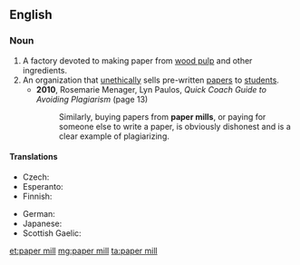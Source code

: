 ==English==
{{wikipedia}}

===Noun===
{{en-noun|head=[[paper]] [[mill]]}}

# A factory devoted to making paper from [[wood pulp]] and other ingredients.
# An organization that [[unethical]]ly sells pre-written [[paper]]s to [[student]]s.
#* '''2010''', Rosemarie Menager, Lyn Paulos, ''Quick Coach Guide to Avoiding Plagiarism'' (page 13)
#*: Similarly, buying papers from '''paper mills''', or paying for someone else to write a paper, is obviously dishonest and is a clear example of plagiarizing.

====Translations====
{{trans-top|factory}}
* Czech: {{t+|cs|papírna|f}}
* Esperanto: {{t-|eo|paperfarejo}}
* Finnish: {{t-|fi|paperitehdas}}
{{trans-mid}}
* German: {{t-|de|Papierfabrik|f}}
* Japanese: {{t-|ja|製紙工場|tr=seishikōjō|sc=Jpan}}
* Scottish Gaelic: {{t-|gd|muileann-pàipeir|m}}
{{trans-bottom}}

[[et:paper mill]]
[[mg:paper mill]]
[[ta:paper mill]]